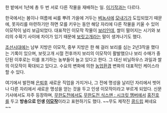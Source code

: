 한 밭에서 1년에 총 두 번 서로 다른 작물을 재배하는 일. [[이기작]]과는 다르다.

한국에서는 봄이나 여름에 씨를 뿌려 가을에 거두는 [[벼]]농사에 [[모내기]]가 도입되었기 때문에, 못자리를 마련하기만 하면 모를 키우는 동안 해당 자리에 다른 작물을 키울 수 있어 이모작이 널리 보급되었다. 대표적인 이모작 작물이 [[보리]]인데, 쌀이 떨어지는 시기와 보리의 수확기 사이에 차이가 있기 때문에 [[보릿고개]]라는 말이 생겨나기도 했다.

[[조선]]시대에는 남부 지방은 이모작, 중부 지방은 한 해 걸러 보리를 심는 2년3작을 했다는 기록이 있으며, 보릿고개 시절 전후까지 보리의 이모작이 활발했으나 보리 수매가 중단된 이후로는 이를 포기하는 농부들이 늘고 있다고 한다. 그 대신 비닐하우스 과일과 쌀의 이모작이 확대되고 있다고. 수요의 변화에 의한 [[농업]]환경 변화의 대표적인 케이스라 할 수 있다.

여기에서 발전해 [[은퇴]]후 새로운 직업을 가지거나, 그 전에 명성을 날리던 자리에서 벗어나 다른 자리에서 새로운 명성을 얻는 것을 두고 인생 이모작이라고 부르게 되었다. 신문기사에서도 자주 등장하며, [[무한도전]]에서도 [[무한도전 식스맨 : 시크릿 멤버]]에서 [[홍진호]]를 두고 '''방송으로 인생 [[2|이]]모작'''이라고 표현하기도 했다. ~~무도 제작진 [[콩드립]] 쩌네요~~


